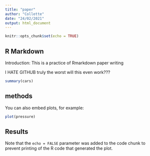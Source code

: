 ```yaml
---
title: "paper"
author: "Collette"
date: "24/02/2021"
output: html_document
---
```


```r
knitr::opts_chunk$set(echo = TRUE)
```

## R Markdown
Introduction:
This is a practice of Rmarkdown paper writing

I HATE GITHUB
truly the worst
will this even work???
```r
summary(cars)

```

## methods

You can also embed plots, for example:

```r
plot(pressure)
```

## Results 
Note that the `echo = FALSE` parameter was added to the code chunk to prevent printing of the R code that generated the plot.
